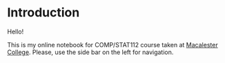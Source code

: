 # Introduction {.unnumbered}

Hello!

This is my online notebook for COMP/STAT112 course taken at [Macalester College](https://www.macalester.edu/).  Please, use the side bar on the left for navigation.
